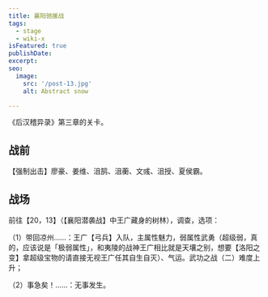 ```yaml
---
title: 襄阳驰援战
tags:
  - stage
  - wiki-x
isFeatured: true
publishDate: 
excerpt: 
seo:
  image:
    src: '/post-13.jpg'
    alt: Abstract snow

---
```



《后汉稽异录》第三章的关卡。

<h2  class='section-title'>战前</h2>

【强制出击】廖豪、姜维、沮鹄、沮蘅、文彧、沮授、夏侯霸。

<h2  class='section-title'>战场</h2>

前往【20，13】（【襄阳潜袭战】中王广藏身的树林），调查，选项：

（1）带回凉州……：王广【弓兵】入队，主属性魅力，弱属性武勇（超级弱，真的，应该说是「极弱属性」，和夷陵的战神王广相比就是天壤之别，想要【洛阳之变】拿超级宝物的请直接无视王广任其自生自灭）、气运。武功之战（二）难度上升；

（2）事急矣！……：无事发生。
